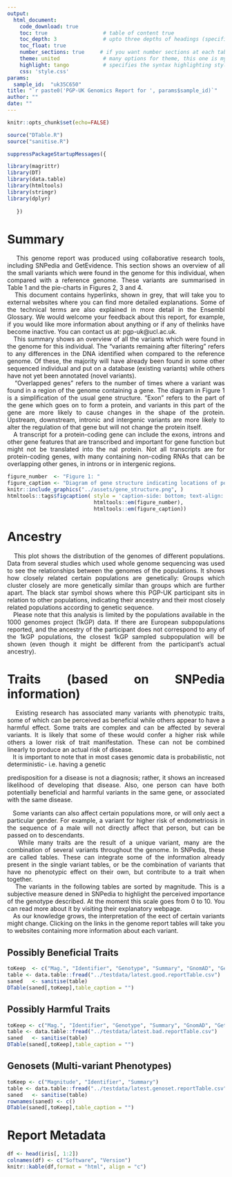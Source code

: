 ```yaml
---
output: 
  html_document:
    code_download: true
    toc: true                  # table of content true
    toc_depth: 3               # upto three depths of headings (specified by #, ## and ###)
    toc_float: true
    number_sections: true     # if you want number sections at each table header
    theme: united              # many options for theme, this one is my favorite.
    highlight: tango           # specifies the syntax highlighting style
    css: 'style.css'
params:
  sample_id:  "uk35C650"
title: "`r paste0('PGP-UK Genomics Report for ', params$sample_id)`"
author: ""
date: ""
---
```


<style>
body {
text-align: justify}
</style>

```r
knitr::opts_chunk$set(echo=FALSE)
```


```r
source("DTable.R")
source("sanitise.R")

suppressPackageStartupMessages({

library(magrittr)
library(DT)
library(data.table)
library(htmltools)
library(stringr)
library(dplyr)
  
   })
```

# Summary

|    This genome report was produced using collaborative research tools, including SNPedia and GetEvidence. This section shows an overview of all the small variants which were found in the genome for this individual, when compared with a reference genome. These variants are summarised in Table 1 and the pie-charts in Figures 2, 3 and 4.

|    This document contains hyperlinks, shown in grey, that will take you to external websites where you can find more detailed explanations. Some of the technical terms are also explained in more detail in the Ensembl Glossary. We would welcome your feedback about this report, for example, if you would like more information about anything or if any of thelinks have become inactive. You can contact us at: pgp-uk@ucl.ac.uk.

|    This summary shows an overview of all the variants which were found in the genome for this individual. The "variants remaining after filtering" refers to any differences in the DNA identified when compared to the reference genome. Of these, the majority will have already been found in some other sequenced individual and put on a database (existing variants) while others have not yet been annotated (novel variants).

|    "Overlapped genes" refers to the number of times where a variant was found in a region of the genome containing a gene. The diagram in Figure 1 is a simplification of the usual gene structure. "Exon" refers to the part of the gene which goes on to form a protein, and variants in this part of the gene are more likely to cause changes in the shape of the protein. Upstream, downstream, intronic and intergenic variants are more likely to alter the regulation of that gene but will not change the protein itself.

|    A transcript for a protein-coding gene can include the exons, introns and other gene features that are transcribed and important for gene function but might not be translated into the nal protein. Not all transcripts are for protein-coding genes, with many containing non-coding RNAs that can be overlapping other genes, in introns or in intergenic regions.

```r
figure_number  <- "Figure 1: " 
figure_caption <- "Diagram of gene structure indicating locations of potential variants"
knitr::include_graphics("../assets/gene_structure.png", )
htmltools::tags$figcaption( style = 'caption-side: bottom; text-align: center; font-size: 80%; color: #71879d',
                            htmltools::em(figure_number), 
                            htmltools::em(figure_caption))
```


# Ancestry


|    This plot shows the distribution of the genomes of different populations. Data from several studies which used whole genome sequencing was used to see the relationships between the genomes of the populations. It shows how closely related certain populations are genetically: Groups which cluster closely are more genetically similar than groups which are further apart. The black star symbol shows where this PGP-UK participant sits in relation to other populations, indicating their ancestry and their most closely related populations according to genetic sequence.

|    Please note that this analysis is limited by the populations available in the 1000 genomes project (1kGP) data. If there are European subpopulations reported, and the ancestry of the participant does not correspond to any of the 1kGP populations, the closest 1kGP sampled subpopulation will be shown (even though it might be different from the participant's actual ancestry).


# Traits (based on SNPedia information)


|    Existing research has associated many variants with phenotypic traits, some of which can be perceived as beneficial while others appear to have a harmful effect. Some traits are complex and can be affected by several variants. It is likely that some of these would confer a higher risk while others a lower risk of trait manifestation. These can not be combined linearly to produce an actual risk of disease.

|    It is important to note that in most cases genomic data is probabilistic, not deterministic- i.e. having a genetic
predisposition for a disease is not a diagnosis; rather, it shows an increased likelihood of developing that disease. Also, one person can have both potentially beneficial and harmful variants in the same gene, or associated with the same disease.

|    Some variants can also affect certain populations more, or will only aect a particular gender. For example, a variant for higher risk of endometriosis in the sequence of a male will not directly affect that person, but can be passed on to descendants.

|    While many traits are the result of a unique variant, many are the combination of several variants throughout the genome. In SNPedia, these are called tables. These can integrate some of the information already present in the single variant tables, or be the combination of variants that have no phenotypic effect on their own, but contribute to a trait when together.

|    The variants in the following tables are sorted by magnitude. This is a subjective measure dened in SNPedia to highlight the perceived importance of the genotype described. At the moment this scale goes from 0 to 10. You can read more about it by visiting their explanatory webpage.

|    As our knowledge grows, the interpretation of the eect of certain variants might change. Clicking on the links in the genome report tables will take you to websites containing more information about each variant.

## Possibly Beneficial Traits

```r
toKeep  <- c("Mag.", "Identifier", "Genotype", "Summary", "GnomAD", "GetEvidence", "ClinVar")
table <- data.table::fread("../testdata/latest.good.reportTable.csv")
saned   <- sanitise(table)
DTable(saned[,toKeep],table_caption = "")
```

## Possibly Harmful Traits

```r
toKeep <- c("Mag.", "Identifier", "Genotype", "Summary", "GnomAD", "GetEvidence", "ClinVar")
table <- data.table::fread("../testdata/latest.bad.reportTable.csv")
saned   <- sanitise(table)
DTable(saned[,toKeep],table_caption = "")
```

## Genosets (Multi-variant Phenotypes)

```r
toKeep <- c("Magnitude", "Identifier", "Summary")
table <- data.table::fread("../testdata/latest.genoset.reportTable.csv")
saned   <- sanitise(table)
rownames(saned) <- c()
DTable(saned[,toKeep],table_caption = "")
```

#  Report Metadata


<div class = "row">
<div class = "col-md-2">

</div>

<div class = "col-md-6">

```r
df <- head(iris[, 1:2])
colnames(df) <- c("Software", "Version")
knitr::kable(df,format = "html", align = "c")

```
</div>

<div class = "col-md-1">

</div>
</div>



